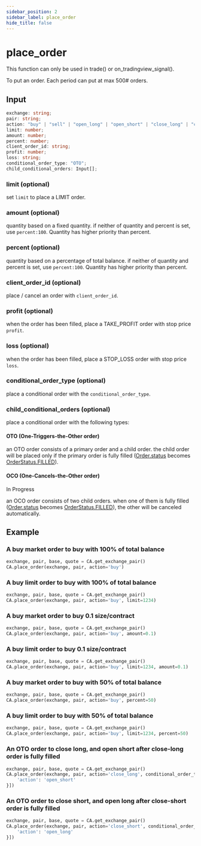 ```yaml
---
sidebar_position: 2
sidebar_label: place_order
hide_title: false
---
```



# place_order

<Highlight color="#ffba00"> This function can only be used in trade() or on_tradingview_signal(). </Highlight>

To put an order. Each period can put at max 500# orders.

## Input

```typescript
exchange: string;
pair: string;
action: "buy" | "sell" | "open_long" | "open_short" | "close_long" | "close_short";
limit: number;
amount: number;
percent: number;
client_order_id: string;
profit: number;
loss: string;
conditional_order_type: "OTO";
child_conditional_orders: Input[];
```

### limit (optional)

set `limit` to place a LIMIT order.

### amount (optional)

quantity based on a fixed quantity. if neither of quantity and percent is set, use `percent:100`. Quantity has higher priority than percent.

### percent (optional)

quantity based on a percentage of total balance. if neither of quantity and percent is set, use `percent:100`. Quantity has higher priority than percent.

### client_order_id (optional)

place / cancel an order with `client_order_id`.

### profit (optional)

when the order has been filled, place a TAKE_PROFIT order with stop price `profit`.

### loss (optional)

when the order has been filled, place a STOP_LOSS order with stop price `loss`.

### conditional_order_type (optional)

place a conditional order with the `conditional_order_type`.

### child_conditional_orders (optional)

place a conditional order with the following types:

#### OTO (One-Triggers-the-Other order)

an OTO order consists of a primary order and a child order.
the child order will be placed only if the primary order is fully filled ([Order.status](/docs/developer/api/python/ca-objects/order) becomes [OrderStatus.FILLED](/docs/developer/api/python/ca-objects/order-status)).

#### OCO (One-Cancels-the-Other order)

<Highlight color="#ffba00"> In Progress </Highlight>

an OCO order consists of two child orders.
when one of them is fully filled ([Order.status](/docs/developer/api/python/ca-objects/order) becomes [OrderStatus.FILLED](/docs/developer/api/python/ca-objects/order-status)), the other will be canceled automatically.

## Example

### A buy market order to buy with 100% of total balance

```python
exchange, pair, base, quote = CA.get_exchange_pair()
CA.place_order(exchange, pair, action='buy')
```

### A buy limit order to buy with 100% of total balance

```python
exchange, pair, base, quote = CA.get_exchange_pair()
CA.place_order(exchange, pair, action='buy', limit=1234)
```

### A buy market order to buy 0.1 size/contract

```python
exchange, pair, base, quote = CA.get_exchange_pair()
CA.place_order(exchange, pair, action='buy', amount=0.1)
```

### A buy limit order to buy 0.1 size/contract

```python
exchange, pair, base, quote = CA.get_exchange_pair()
CA.place_order(exchange, pair, action='buy', limit=1234, amount=0.1)
```

### A buy market order to buy with 50% of total balance

```python
exchange, pair, base, quote = CA.get_exchange_pair()
CA.place_order(exchange, pair, action='buy', percent=50)
```

### A buy limit order to buy with 50% of total balance

```python
exchange, pair, base, quote = CA.get_exchange_pair()
CA.place_order(exchange, pair, action='buy', limit=1234, percent=50)
```

### An OTO order to close long, and open short after close-long order is fully filled

```python
exchange, pair, base, quote = CA.get_exchange_pair()
CA.place_order(exchange, pair, action='close_long', conditional_order_type='OTO', child_conditional_orders=[{
    'action': 'open_short'
}])
```

### An OTO order to close short, and open long after close-short order is fully filled

```python
exchange, pair, base, quote = CA.get_exchange_pair()
CA.place_order(exchange, pair, action='close_short', conditional_order_type='OTO', child_conditional_orders=[{
    'action': 'open_long'
}])
```